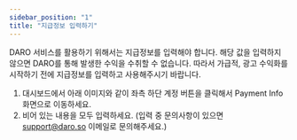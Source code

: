 ```yaml
---
sidebar_position: "1"
title: "지급정보 입력하기"
---
```


DARO 서비스를 활용하기 위해서는 지급정보를 입력해야 합니다. 해당 값을 입력하지 않으면 DARO를 통해 발생한 수익을 수취할 수 없습니다. 따라서 가급적, 광고 수익화를 시작하기 전에 지급정보를 입력하고 사용해주시기 바랍니다.

1. 대시보드에서 아래 이미지와 같이 좌측 하단 계정 버튼을 클릭해서 Payment Info 화면으로 이동하세요.
2. 비어 있는 내용을 모두 입력하세요. (입력 중 문의사항이 있으면 [support@daro.so](mailto:support@daro.so) 이메일로 문의해주세요.)